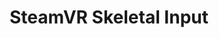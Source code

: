 ---
description: Read live skeletal data from SteamVR and retarget it.
title: SteamVR Skeletal Input
---